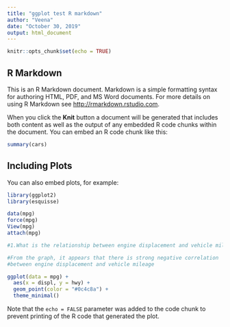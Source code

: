 ---
title: "ggplot test R markdown"
author: "Veena"
date: "October 30, 2019"
output: html_document
---

```{r setup, include=FALSE}
knitr::opts_chunk$set(echo = TRUE)
```

## R Markdown

This is an R Markdown document. Markdown is a simple formatting syntax for authoring HTML, PDF, and MS Word documents. For more details on using R Markdown see <http://rmarkdown.rstudio.com>.

When you click the **Knit** button a document will be generated that includes both content as well as the output of any embedded R code chunks within the document. You can embed an R code chunk like this:

```{r cars}
summary(cars)
```

## Including Plots

You can also embed plots, for example:

```{r pressure, echo=FALSE}
library(ggplot2)
library(esquisse)

data(mpg)
force(mpg)
View(mpg)
attach(mpg)

#1.What is the relationship between engine displacement and vehicle mileage? 

#From the graph, it appears that there is strong negative correlation
#between engine displacement and vehicle mileage

ggplot(data = mpg) +
  aes(x = displ, y = hwy) +
  geom_point(color = "#0c4c8a") +
  theme_minimal()
```

Note that the `echo = FALSE` parameter was added to the code chunk to prevent printing of the R code that generated the plot.
